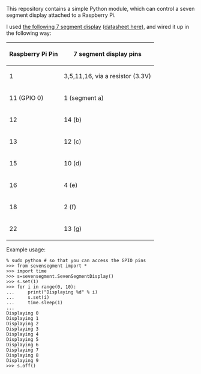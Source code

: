 This repository contains a simple Python module, which can control a seven segment display attached to a Raspberry Pi.

I used [http://www.coolcomponents.co.uk/catalog/segment-display-p-466.html the following 7 segment display] ([http://www.coolcomponents.co.uk/catalog/resources/7segled.jpg datasheet here]), and wired it up in the following way:

{| class="wikitable"
! Raspberry Pi Pin !! 7 segment display pins
|-
| 1  || 3,5,11,16, via a resistor (3.3V)
|-
|11 (GPIO 0) || 1 (segment a)
|-
|12 || 14 (b)
|-
|13 || 12 (c)
|-
|15 || 10 (d)
|-
|16 || 4 (e)
|-
|18 || 2 (f)
|-
|22 || 13 (g)
|}

Example usage:
<pre>
% sudo python # so that you can access the GPIO pins
>>> from sevensegment import *
>>> import time
>>> s=sevensegment.SevenSegmentDisplay()
>>> s.set(1)
>>> for i in range(0, 10):
...     print("Displaying %d" % i)
...     s.set(i)
...     time.sleep(1)
... 
Displaying 0
Displaying 1
Displaying 2
Displaying 3
Displaying 4
Displaying 5
Displaying 6
Displaying 7
Displaying 8
Displaying 9
>>> s.off()
</pre>
